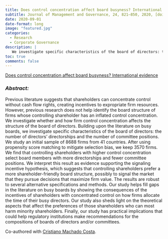 ```yaml
---
title: Does control concentration affect board busyness? International evidence
subtitle: Journal of Management and Governance, 24, 821–850, 2020, [doi](https://doi.org/10.1007/s10997-019-09487-9)
date: 2020-09-01
date-format: long
image: "featured.jpg"
categories:
  - Research
  - Corporate Governance
description: |
   We investigate specific characteristics of the board of directors: the number of directors' directorships and the number of committee positions
toc: true
comments: false
---
```


<script type="text/javascript" src="//cdn.plu.mx/widget-popup.js"></script>

<a href="https://plu.mx/plum/a/?doi=10.1007%2Fs10997-019-09487-9" data-popup="right" data-size="large" class="plumx-plum-print-popup" data-site="plum" data-hide-when-empty="true">Does control concentration affect board busyness? International evidence</a>


### *Abstract:*

Previous literature suggests that shareholders can concentrate control without cash flow rights, creating incentives to expropriate firm resources. However, previous research does not help identify the board structure of firms whose controlling shareholder has an inflated control concentration. We investigate whether and how firm control concentration affects the structure of the board of directors. Building upon the literature on busy boards, we investigate specific characteristics of the board of directors: the number of directors' directorships and the number of committee positions. We study an initial sample of 8688 firms from 41 countries. After using propensity score matching to mitigate selection bias, we keep 3570 firms. We find that controlling shareholders with higher control concentration select board members with more directorships and fewer committee positions. We interpret this result as evidence supporting the signaling incentive hypothesis, which suggests that controlling shareholders prefer a more shareholder-friendly board structure, possibly to signal the market that they pursue decisions that maximize firm value. The results are robust to several alternative specifications and methods. Our study helps fill gaps in the literature on busy boards by showing the consequences of the incentives of shareholders with concentrated control on how firms allocate the time of their busy directors. Our study also sheds light on the theoretical aspects that affect the preferences of those shareholders who can most harm minority shareholders. Finally, our study has practical implications that could help regulatory institutions make recommendations for the compositions of boards of directors and/or committees.

Co-authored with [Cristiano Machado Costa](http://lattes.cnpq.br/7188849602769313).
